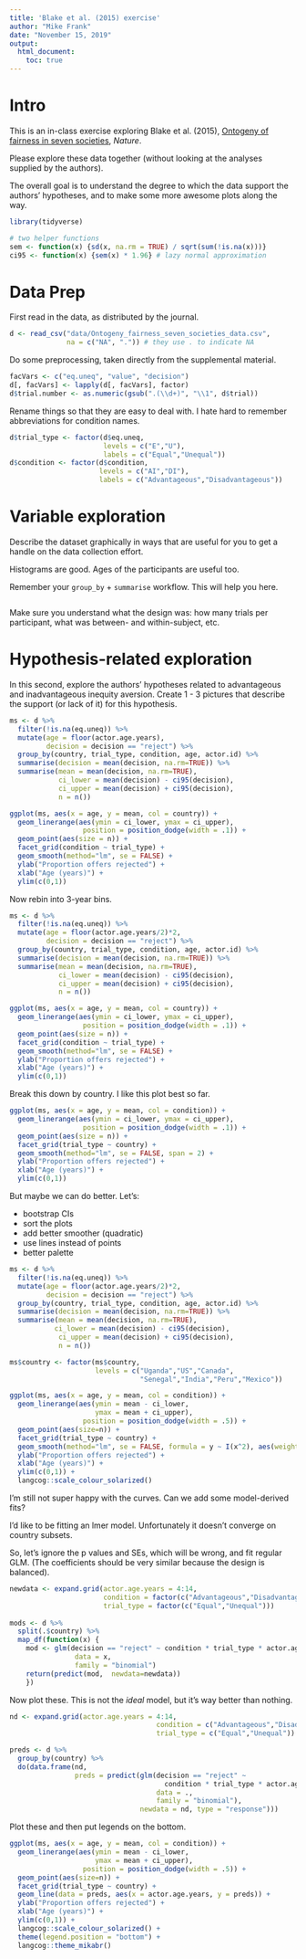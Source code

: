 ```yaml
---
title: 'Blake et al. (2015) exercise'
author: "Mike Frank"
date: "November 15, 2019"
output: 
  html_document:
    toc: true
---
```


# Intro

This is an in-class exercise exploring Blake et al. (2015), [Ontogeny of fairness in seven societies](http://www.nature.com/nature/journal/v528/n7581/full/nature15703.html), *Nature*.

Please explore these data together (without looking at the analyses supplied by the authors). 

The overall goal is to understand the degree to which the data support the authors' hypotheses, and to make some more awesome plots along the way.

```r
library(tidyverse)

# two helper functions
sem <- function(x) {sd(x, na.rm = TRUE) / sqrt(sum(!is.na(x)))}
ci95 <- function(x) {sem(x) * 1.96} # lazy normal approximation
```

# Data Prep

First read in the data, as distributed by the journal. 

```r
d <- read_csv("data/Ontogeny_fairness_seven_societies_data.csv", 
              na = c("NA", ".")) # they use . to indicate NA
```

Do some preprocessing, taken directly from the supplemental material. 

```r
facVars <- c("eq.uneq", "value", "decision")
d[, facVars] <- lapply(d[, facVars], factor)
d$trial.number <- as.numeric(gsub(".(\\d+)", "\\1", d$trial))
```

Rename things so that they are easy to deal with. I hate hard to remember abbreviations for condition names. 

```r
d$trial_type <- factor(d$eq.uneq, 
                       levels = c("E","U"), 
                       labels = c("Equal","Unequal"))
d$condition <- factor(d$condition,
                      levels = c("AI","DI"), 
                      labels = c("Advantageous","Disadvantageous"))
```

# Variable exploration

Describe the dataset graphically in ways that are useful for you to get a handle on the data collection effort. 

Histograms are good. Ages of the participants are useful too. 

Remember your `group_by` + `summarise` workflow. This will help you here.

```r
```

Make sure you understand what the design was: how many trials per participant, what was between- and within-subject, etc. 

# Hypothesis-related exploration

In this second, explore the authors' hypotheses related to advantageous and inadvantageous inequity aversion. Create 1 - 3 pictures that describe the support (or lack of it) for this hypothesis. 

```r
ms <- d %>%
  filter(!is.na(eq.uneq)) %>%
  mutate(age = floor(actor.age.years), 
         decision = decision == "reject") %>%
  group_by(country, trial_type, condition, age, actor.id) %>%
  summarise(decision = mean(decision, na.rm=TRUE)) %>%
  summarise(mean = mean(decision, na.rm=TRUE), 
            ci_lower = mean(decision) - ci95(decision),
            ci_upper = mean(decision) + ci95(decision),
            n = n())

ggplot(ms, aes(x = age, y = mean, col = country)) + 
  geom_linerange(aes(ymin = ci_lower, ymax = ci_upper), 
                  position = position_dodge(width = .1)) + 
  geom_point(aes(size = n)) +
  facet_grid(condition ~ trial_type) + 
  geom_smooth(method="lm", se = FALSE) + 
  ylab("Proportion offers rejected") +
  xlab("Age (years)") +
  ylim(c(0,1)) 
```

Now rebin into 3-year bins.

```r
ms <- d %>%
  filter(!is.na(eq.uneq)) %>%
  mutate(age = floor(actor.age.years/2)*2, 
         decision = decision == "reject") %>%
  group_by(country, trial_type, condition, age, actor.id) %>%
  summarise(decision = mean(decision, na.rm=TRUE)) %>%
  summarise(mean = mean(decision, na.rm=TRUE), 
            ci_lower = mean(decision) - ci95(decision),
            ci_upper = mean(decision) + ci95(decision),
            n = n())

ggplot(ms, aes(x = age, y = mean, col = country)) + 
  geom_linerange(aes(ymin = ci_lower, ymax = ci_upper), 
                  position = position_dodge(width = .1)) + 
  geom_point(aes(size = n)) +
  facet_grid(condition ~ trial_type) + 
  geom_smooth(method="lm", se = FALSE) + 
  ylab("Proportion offers rejected") +
  xlab("Age (years)") +
  ylim(c(0,1)) 
```

Break this down by country. I like this plot best so far. 

```r
ggplot(ms, aes(x = age, y = mean, col = condition)) + 
  geom_linerange(aes(ymin = ci_lower, ymax = ci_upper), 
                  position = position_dodge(width = .1)) + 
  geom_point(aes(size = n)) +
  facet_grid(trial_type ~ country) + 
  geom_smooth(method="lm", se = FALSE, span = 2) + 
  ylab("Proportion offers rejected") +
  xlab("Age (years)") +
  ylim(c(0,1)) 
```

But maybe we can do better. Let's:

+ bootstrap CIs
+ sort the plots
+ add better smoother (quadratic)
+ use lines instead of points
+ better palette

```r
ms <- d %>%
  filter(!is.na(eq.uneq)) %>%
  mutate(age = floor(actor.age.years/2)*2, 
         decision = decision == "reject") %>%
  group_by(country, trial_type, condition, age, actor.id) %>%
  summarise(decision = mean(decision, na.rm=TRUE)) %>%
  summarise(mean = mean(decision, na.rm=TRUE), 
           ci_lower = mean(decision) - ci95(decision),
            ci_upper = mean(decision) + ci95(decision),
            n = n())

ms$country <- factor(ms$country, 
                     levels = c("Uganda","US","Canada",
                                "Senegal","India","Peru","Mexico"))

ggplot(ms, aes(x = age, y = mean, col = condition)) + 
  geom_linerange(aes(ymin = mean - ci_lower, 
                     ymax = mean + ci_upper), 
                  position = position_dodge(width = .5)) + 
  geom_point(aes(size=n)) +
  facet_grid(trial_type ~ country) + 
  geom_smooth(method="lm", se = FALSE, formula = y ~ I(x^2), aes(weight = 1/n)) + 
  ylab("Proportion offers rejected") +
  xlab("Age (years)") +
  ylim(c(0,1)) + 
  langcog::scale_colour_solarized()
```
I'm still not super happy with the curves. Can we add some model-derived fits?

I'd like to be fitting an lmer model. Unfortunately it doesn't converge on country subsets.

So, let's ignore the p values and SEs, which will be wrong, and fit regular GLM. (The coefficients should be very similar because the design is balanced). 

```r
newdata <- expand.grid(actor.age.years = 4:14, 
                       condition = factor(c("Advantageous","Disadvantageous")), 
                       trial_type = factor(c("Equal","Unequal")))
                     
mods <- d %>% 
  split(.$country) %>%
  map_df(function(x) {
    mod <- glm(decision == "reject" ~ condition * trial_type * actor.age.years,
                data = x, 
                family = "binomial")
    return(predict(mod,  newdata=newdata))
    })
```

Now plot these. This is not the *ideal* model, but it's way better than nothing. 

```r
nd <- expand.grid(actor.age.years = 4:14, 
                                    condition = c("Advantageous","Disadvantageous"), 
                                    trial_type = c("Equal","Unequal"))

preds <- d %>%
  group_by(country) %>%
  do(data.frame(nd, 
                preds = predict(glm(decision == "reject" ~ 
                                      condition * trial_type * actor.age.years,
                                    data = ., 
                                    family = "binomial"), 
                                newdata = nd, type = "response")))
```                  

Plot these and then put legends on the bottom. 

```r
ggplot(ms, aes(x = age, y = mean, col = condition)) + 
  geom_linerange(aes(ymin = mean - ci_lower, 
                     ymax = mean + ci_upper), 
                  position = position_dodge(width = .5)) + 
  geom_point(aes(size=n)) +
  facet_grid(trial_type ~ country) + 
  geom_line(data = preds, aes(x = actor.age.years, y = preds)) + 
  ylab("Proportion offers rejected") +
  xlab("Age (years)") +
  ylim(c(0,1)) + 
  langcog::scale_colour_solarized() + 
  theme(legend.position = "bottom") + 
  langcog::theme_mikabr()
```